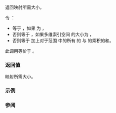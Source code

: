 {{cpp/container/mdspan/layout_stride/mapping/title|required_span_size}}
{{cpp/container/mdspan/layout_stride/mapping/navbar}}
{{ddcl|since=c++23|
constexpr index_type required_span_size() const noexcept;
}}
返回映射所需大小。

令 {{c|s}}：
* 等于 {{c|1}}，如果 {{c|1=extents().rank() == 0}} 为 {{c|true}}，
* 否则等于 {{c|0}}，如果多维索引空间 {{c|extents()}} 的大小为 {{c|0}}，
* 否则等于 {{c|1}} 加上对于范围 {{range|0|extents().rank()}} 中的所有 {{c|r}} 的 {{c|extents().extent(r) - 1}} 与 {{box|{{c/core|extents_type::}}{{tti|index-cast}}{{c/core|(strides_[r])}}}} 的乘积的和。

此调用等价于 {{c|return s;}}。

===返回值===
映射所需大小。

===示例===
{{example}}

===参阅===
{{dsc begin}}
{{dsc inc|cpp/container/mdspan/layout_mapping/dsc required_span_size|layout_left}}
{{dsc inc|cpp/container/mdspan/layout_mapping/dsc required_span_size|layout_right}}
{{dsc inc|cpp/container/mdspan/dsc size}}
{{dsc end}}

{{langlinks|de|en|es|ja|ru}}
